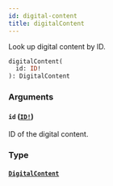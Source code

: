 ```yaml
---
id: digital-content
title: digitalContent
---
```


Look up digital content by ID.

```graphql
digitalContent(
  id: ID!
): DigitalContent

```

### Arguments

#### `id` ([`ID!`](/developer/api-reference/scalars/id.mdx))

ID of the digital content.

### Type

#### [`DigitalContent`](/developer/api-reference/objects/digital-content.mdx)
